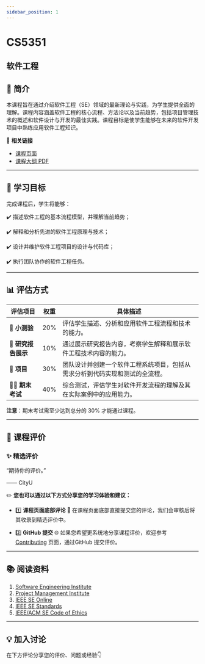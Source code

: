 ```yaml
---
sidebar_position: 1
---
```


# CS5351
## 软件工程

## **📘 简介**
本课程旨在通过介绍软件工程（SE）领域的最新理论与实践，为学生提供全面的理解。课程内容涵盖软件工程的核心流程、方法论以及当前趋势，包括项目管理技术的概述和软件设计与开发的最佳实践。课程目标是使学生能够在未来的软件开发项目中熟练应用软件工程知识。

🔗 **相关链接**
- [课程页面](https://www.cityu.edu.hk/catalogue/pg/202425/course/CS5351.htm)
- [课程大纲 PDF](https://www.cityu.edu.hk/catalogue/pg/202425/course/CS5351.pdf)

---

## **🎯 学习目标**

完成课程后，学生将能够：

✔️ 描述软件工程的基本流程模型，并理解当前趋势；

✔️ 解释和分析先进的软件工程原理与技术；

✔️ 设计并维护软件工程项目的设计与代码库；

✔️ 执行团队协作的软件工程任务。

---

## **📊 评估方式**

| **评估项目**                   | **权重** | **具体描述**                                                                                       |
|-------------------------------|---------|---------------------------------------------------------------------------------------------------|
| **📝 小测验**                  | 20%     | 评估学生描述、分析和应用软件工程流程和技术的能力。                                                 |
| **📄 研究报告展示**             | 10%     | 通过展示研究报告内容，考察学生解释和展示软件工程技术内容的能力。                                   |
| **🤝 项目**                   | 30%     | 团队设计并创建一个软件工程系统项目，包括从需求分析到代码实现和测试的全流程。                      |
| **🧑‍💻 期末考试**               | 40%     | 综合测试，评估学生对软件开发流程的理解及其在实际案例中的应用能力。                                 |

**注意**：期末考试需至少达到总分的 30% 才能通过课程。

---

## **💬 课程评价**

### ✨ **精选评价**
<div className={commentStyles.commentBox}>
    <p className={commentStyles.commentText}>
        “期待你的评价。”
    </p>
    <p className={commentStyles.commentAuthor}>—— CityU</p>
</div>

✏️ **您也可以通过以下方式分享您的学习体验和建议：**

- 1️⃣ **课程页面底部评论**
💬 在课程页面底部直接提交您的评论，我们会审核后将其收录到精选评价中。

- 2️⃣ **GitHub 提交**
🌐 如果您希望更系统地分享课程评价，欢迎参考 [Contributing](https://penjc.github.io/cityU-navigator/contributing) 页面，通过GitHub 提交评价。



---

## **📚 阅读资料**

1. [Software Engineering Institute](http://www.sei.cmu.edu/)
2. [Project Management Institute](http://www.pmi.org/)
3. [IEEE SE Online](http://www.computer.org/portal/site/seportal/)
4. [IEEE SE Standards](http://standards.ieee.org/software/)
5. [IEEE/ACM SE Code of Ethics](http://www.acm.org/about/se-code)

---

## **💡 加入讨论**

在下方评论分享您的评价、问题或经验👇
<Utterances />